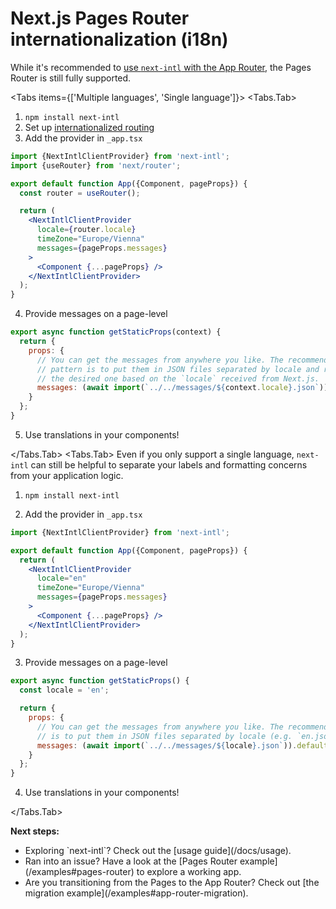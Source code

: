 
# Next.js Pages Router internationalization (i18n)

While it's recommended to [use `next-intl` with the App Router](/docs/getting-started/app-router), the Pages Router is still fully supported.

<Tabs items={['Multiple languages', 'Single language']}>
<Tabs.Tab>
1. `npm install next-intl`
2. Set up [internationalized routing](https://nextjs.org/docs/advanced-features/i18n-routing)
3. Add the provider in `_app.tsx`

```jsx filename="_app.tsx" /NextIntlClientProvider/
import {NextIntlClientProvider} from 'next-intl';
import {useRouter} from 'next/router';

export default function App({Component, pageProps}) {
  const router = useRouter();

  return (
    <NextIntlClientProvider
      locale={router.locale}
      timeZone="Europe/Vienna"
      messages={pageProps.messages}
    >
      <Component {...pageProps} />
    </NextIntlClientProvider>
  );
}
```

4. Provide messages on a page-level

```js filename="pages/index.tsx"
export async function getStaticProps(context) {
  return {
    props: {
      // You can get the messages from anywhere you like. The recommended
      // pattern is to put them in JSON files separated by locale and read
      // the desired one based on the `locale` received from Next.js.
      messages: (await import(`../../messages/${context.locale}.json`)).default
    }
  };
}
```

5. Use translations in your components!

</Tabs.Tab>
<Tabs.Tab>
Even if you only support a single language, `next-intl` can still be helpful to separate your labels and formatting concerns from your application logic.

1. `npm install next-intl`

2. Add the provider in `_app.tsx`

```jsx filename="_app.tsx" /NextIntlClientProvider/
import {NextIntlClientProvider} from 'next-intl';

export default function App({Component, pageProps}) {
  return (
    <NextIntlClientProvider
      locale="en"
      timeZone="Europe/Vienna"
      messages={pageProps.messages}
    >
      <Component {...pageProps} />
    </NextIntlClientProvider>
  );
}
```

3. Provide messages on a page-level

```js filename="pages/index.tsx"
export async function getStaticProps() {
  const locale = 'en';

  return {
    props: {
      // You can get the messages from anywhere you like. The recommended pattern
      // is to put them in JSON files separated by locale (e.g. `en.json`).
      messages: (await import(`../../messages/${locale}.json`)).default
    }
  };
}
```

4. Use translations in your components!

</Tabs.Tab>
</Tabs>

<Callout>

**Next steps:**

<ul className="ml-4 list-disc">
  <li>Exploring `next-intl`? Check out the [usage guide](/docs/usage).</li>
  <li>
    Ran into an issue? Have a look at the [Pages Router
    example](/examples#pages-router) to explore a working app.
  </li>
  <li>
    Are you transitioning from the Pages to the App Router? Check out [the
    migration example](/examples#app-router-migration).
  </li>
</ul>

</Callout>
